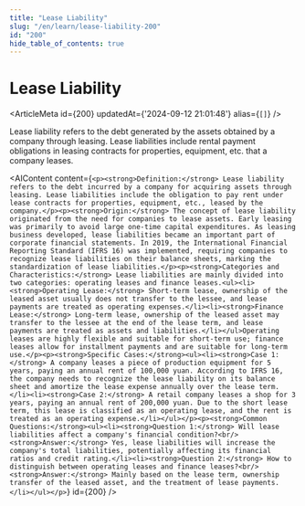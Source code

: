 ```yaml
---
title: "Lease Liability"
slug: "/en/learn/lease-liability-200"
id: "200"
hide_table_of_contents: true
---
```



# Lease Liability

<ArticleMeta id={200} updatedAt={'2024-09-12 21:01:48'} alias={`[]`} />
<div className='border-solid border-b border-t-0 my-4 border-[var(--ifm-color-gray-300)]' />

Lease liability refers to the debt generated by the assets obtained by a company through leasing. Lease liabilities include rental payment obligations in leasing contracts for properties, equipment, etc. that a company leases.

<AIContent content={`<p><strong>Definition:</strong> Lease liability refers to the debt incurred by a company for acquiring assets through leasing. Lease liabilities include the obligation to pay rent under lease contracts for properties, equipment, etc., leased by the company.</p><p><strong>Origin:</strong> The concept of lease liability originated from the need for companies to lease assets. Early leasing was primarily to avoid large one-time capital expenditures. As leasing business developed, lease liabilities became an important part of corporate financial statements. In 2019, the International Financial Reporting Standard (IFRS 16) was implemented, requiring companies to recognize lease liabilities on their balance sheets, marking the standardization of lease liabilities.</p><p><strong>Categories and Characteristics:</strong> Lease liabilities are mainly divided into two categories: operating leases and finance leases.<ul><li><strong>Operating Lease:</strong> Short-term lease, ownership of the leased asset usually does not transfer to the lessee, and lease payments are treated as operating expenses.</li><li><strong>Finance Lease:</strong> Long-term lease, ownership of the leased asset may transfer to the lessee at the end of the lease term, and lease payments are treated as assets and liabilities.</li></ul>Operating leases are highly flexible and suitable for short-term use; finance leases allow for installment payments and are suitable for long-term use.</p><p><strong>Specific Cases:</strong><ul><li><strong>Case 1:</strong> A company leases a piece of production equipment for 5 years, paying an annual rent of 100,000 yuan. According to IFRS 16, the company needs to recognize the lease liability on its balance sheet and amortize the lease expense annually over the lease term.</li><li><strong>Case 2:</strong> A retail company leases a shop for 3 years, paying an annual rent of 200,000 yuan. Due to the short lease term, this lease is classified as an operating lease, and the rent is treated as an operating expense.</li></ul></p><p><strong>Common Questions:</strong><ul><li><strong>Question 1:</strong> Will lease liabilities affect a company's financial condition?<br/><strong>Answer:</strong> Yes, lease liabilities will increase the company's total liabilities, potentially affecting its financial ratios and credit rating.</li><li><strong>Question 2:</strong> How to distinguish between operating leases and finance leases?<br/><strong>Answer:</strong> Mainly based on the lease term, ownership transfer of the leased asset, and the treatment of lease payments.</li></ul></p>`} id={200} />

